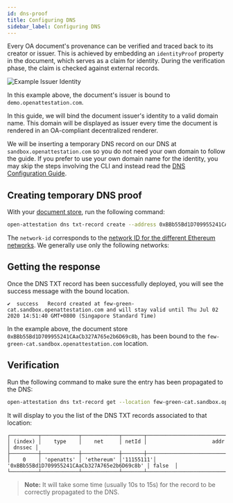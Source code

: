 ```yaml
---
id: dns-proof
title: Configuring DNS
sidebar_label: Configuring DNS
---
```


Every OA document's provenance can be verified and traced back to its creator or issuer. This is achieved by embedding an `identityProof` property in the document, which serves as a claim for identity. During the verification phase, the claim is checked against external records.

![Example Issuer Identity](/docs/integrator-section/verifiable-document/ethereum/dns-proof/example.png)

In this example above, the document's issuer is bound to `demo.openattestation.com`.

In this guide, we will bind the document issuer's identity to a valid domain name. This domain will be displayed as issuer every time the document is rendered in an OA-compliant decentralized renderer.

We will be inserting a temporary DNS record on our DNS at `sandbox.openattestation.com` so you do not need your own domain to follow the guide. If you prefer to use your own domain name for the identity, you may skip the steps involving the CLI and instead read the [DNS Configuration Guide](/docs/developer-section/quickstart/configure-dns).

## Creating temporary DNS proof

With your [document store](/docs/integrator-section/verifiable-document/ethereum/document-store), run the following command:

```bash
open-attestation dns txt-record create --address 0xBBb55Bd1D709955241CAaCb327A765e2b6D69c8b --network-id 5
```

The `network-id` corresponds to the [network ID for the different Ethereum networks](https://chainid.network/). We generally use only the following networks:

<!-- Reusing the Network Table here -->

<SupportedNetworks />

## Getting the response
Once the DNS TXT record has been successfully deployed, you will see the success message with the bound location.

```text
✔  success   Record created at few-green-cat.sandbox.openattestation.com and will stay valid until Thu Jul 02 2020 14:51:40 GMT+0800 (Singapore Standard Time)
```

In the example above, the document store `0xBBb55Bd1D709955241CAaCb327A765e2b6D69c8b`, has been bound to the `few-green-cat.sandbox.openattestation.com` location. 

## Verification
Run the following command to make sure the entry has been propagated to the DNS:

```bash
open-attestation dns txt-record get --location few-green-cat.sandbox.openattestation.com
```

It will display to you the list of the DNS TXT records associated to that location:

```text
┌─────────┬────────────┬────────────┬───────┬──────────────────────────────────────────────┬────────┐
│ (index) │    type    │    net     │ netId │                     addr                     │ dnssec │
├─────────┼────────────┼────────────┼───────┼──────────────────────────────────────────────┼────────┤
│    0    │ 'openatts' │ 'ethereum' │'11155111'│ '0xBBb55Bd1D709955241CAaCb327A765e2b6D69c8b' │ false  │
└─────────┴────────────┴────────────┴───────┴──────────────────────────────────────────────┴────────┘
```

>**Note:** It will take some time (usually 10s to 15s) for the record to be correctly propagated to the DNS.
